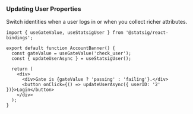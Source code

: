 ### Updating User Properties

Switch identities when a user logs in or when you collect richer attributes.

```tsx
import { useGateValue, useStatsigUser } from '@statsig/react-bindings';

export default function AccountBanner() {
  const gateValue = useGateValue('check_user');
  const { updateUserAsync } = useStatsigUser();

  return (
    <div>
      <div>Gate is {gateValue ? 'passing' : 'failing'}.</div>
      <button onClick={() => updateUserAsync({ userID: '2' })}>Login</button>
    </div>
  );
}
```
